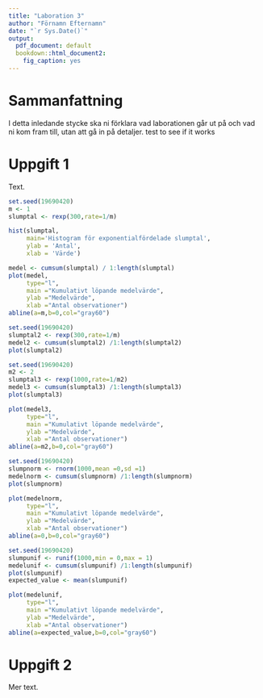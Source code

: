 ```yaml
---
title: "Laboration 3"
author: "Förnamn Efternamn"
date: "`r Sys.Date()`"
output:
  pdf_document: default
  bookdown::html_document2:
    fig_caption: yes
---
```

\renewcommand{\figurename}{Figur}
\renewcommand{\tablename}{Tabell}

# Sammanfattning
I detta inledande stycke ska ni förklara vad laborationen går ut på och vad ni kom fram till, utan att gå in på detaljer.
test to see if it works

# Uppgift 1
Text.
```r
set.seed(19690420)
m <- 1
slumptal <- rexp(300,rate=1/m)
```
```r
hist(slumptal,
     main='Histogram för exponentialfördelade slumptal',
     ylab = 'Antal',
     xlab = 'Värde')
```
```r
medel <- cumsum(slumptal) / 1:length(slumptal)
plot(medel,
     type="l",
     main ="Kumulativt löpande medelvärde",
     ylab ="Medelvärde",
     xlab ="Antal observationer")
abline(a=m,b=0,col="gray60")
```
```r
set.seed(19690420)
slumptal2 <- rexp(300,rate=1/m)
medel2 <- cumsum(slumptal2) /1:length(slumptal2)
plot(slumptal2)
```
```r
set.seed(19690420)
m2 <- 2
slumptal3 <- rexp(1000,rate=1/m2)
medel3 <- cumsum(slumptal3) /1:length(slumptal3)
plot(slumptal3)
```
```r
plot(medel3,
     type="l",
     main ="Kumulativt löpande medelvärde",
     ylab ="Medelvärde",
     xlab ="Antal observationer")
abline(a=m2,b=0,col="gray60")
```
```r
set.seed(19690420)
slumpnorm <- rnorm(1000,mean =0,sd =1)
medelnorm <- cumsum(slumpnorm) /1:length(slumpnorm)
plot(slumpnorm)
```
```r
plot(medelnorm,
     type="l",
     main ="Kumulativt löpande medelvärde",
     ylab ="Medelvärde",
     xlab ="Antal observationer")
abline(a=0,b=0,col="gray60")
```
```r
set.seed(19690420)
slumpunif <- runif(1000,min = 0,max = 1)
medelunif <- cumsum(slumpunif) /1:length(slumpunif)
plot(slumpunif)
expected_value <- mean(slumpunif)
```
```r
plot(medelunif,
     type="l",
     main ="Kumulativt löpande medelvärde",
     ylab ="Medelvärde",
     xlab ="Antal observationer")
abline(a=expected_value,b=0,col="gray60")
```


# Uppgift 2
Mer text. 
